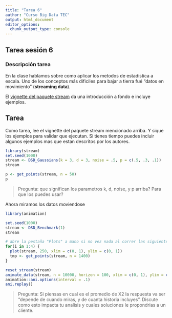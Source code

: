 ```yaml
---
title: "Tarea 6"
author: "Curso Big Data TEC"
output: html_document
editor_options: 
  chunk_output_type: console
---
```


## Tarea sesión 6

### Descripción tarea
En la clase hablamos sobre como aplicar los metodos de estadistica a escala. Uno de los conceptos más dificiles para bajar a tierra fué "datos en movimiento" (**streaming data**). 

El [vignette del paquete stream](https://cran.r-project.org/web/packages/stream/vignettes/stream.pdf) da una introducción a fondo e incluye ejemplos. 


## Tarea
Como tarea, lee el vignette del paquete stream mencionado arriba. Y sique los ejemplos para validar que ejecutan. Si tienes tiempo puedes incluir algunos ejemplos mas que estan descritos por los autores.


```r
library(stream)
set.seed(1000)
stream <- DSD_Gaussians(k = 3, d = 3, noise = .5, p = c(.5, .3, .1))
stream

p <- get_points(stream, n = 50)
p
```

> Pregunta: que significan los parametros k, d, noise, y p arriba? Para que los
> puedes usar?

Ahora miramos los datos moviendose

```r
library(animation)

set.seed(1000)
stream <- DSD_Benchmark(1)
stream

# abre la pestaña "Plots" a mano si no vez nada al correr las siguientes lineas
for(i in 1:4) {
  plot(stream, 250, xlim = c(0, 1), ylim = c(0, 1))
  tmp <- get_points(stream, n = 1400)
}

reset_stream(stream)
animate_data(stream, n = 10000, horizon = 100, xlim = c(0, 1), ylim = c(0, 1))
animation::ani.options(interval = .1)
ani.replay()
```

> Pregunta: Si piensas en cual es el promedio de X2 la respuesta va ser "depende 
> de cuando miras, y de cuanta historia incluyes". Discute como esto impacta tu 
> analisis y cuales soluciones le propondrias a un cliente.



